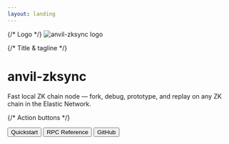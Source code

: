 ```yaml
---
layout: landing
---
```



<div style={{ textAlign: 'center', padding: '4rem 1rem' }}>
  {/* Logo */}
  <img
    src="/elastic_black.svg"
    alt="anvil-zksync logo"
    style={{ height: '80px', margin: '0 auto' }}
  />

{/* Title & tagline */}

<h1 style={{ fontSize: '3rem', margin: '2rem 0' }}>anvil-zksync</h1>
<p style={{ fontSize: '1.25rem', color: '#555' }}>
  Fast local ZK chain node — fork, debug, prototype, and replay on any ZK chain in the Elastic
  Network.
</p>

{/* Action buttons */}

  <div style={{ marginTop: '2rem', display: 'flex', justifyContent: 'center', gap: '1rem' }}>
    <Button href="/cli/run" variant="accent">
      Quickstart
    </Button>
    <Button href="/rpc" variant="outline">
      RPC Reference
    </Button>
    <Button href="https://github.com/matter-labs/anvil-zksync" variant="ghost">
      GitHub
    </Button>
  </div>
</div>
